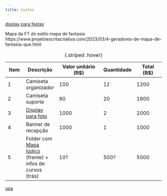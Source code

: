 ```yaml
---
title: Custos
---
```


[display para festas](https://www.mcoresdigital.com.br/produtos-servicos/displays-para-festas/)

Mapa da FT do estilo mapa de fantasia https://www.projetoescritacriativa.com/2023/03/4-geradores-de-mapa-de-fantasia-que.html


| Item   |  Descrição | Valor unitário (R\$) | Quantidade |  Total (R\$) |
|--------|------------|---------------------|------------|-------------|
| 1      | Camiseta organizador      | 100                   |  12         |    1200         |
| 2      | Camiseta suporte          | 80                    |  20         |    1600         |
| 3      | [Display para foto](./display-para-festas-4_1-150x150.jpg)        | 1000                  |  2         |    2000         |
| 4      | Banner de recepção        | 1000                  |  1         |    1000         |
| 5      | Folder com [Mapa lúdico](mapa-zoo.jpg) (frente) + infos de cursos (trás)             | 10?                   |  500?              |    5000         |

:  {.striped .hover}

[upa](https://wordpress.ft.unicamp.br/upa/)